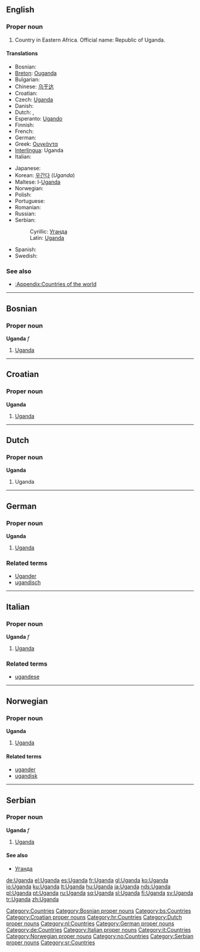 ==English==
{{wikipedia}}

===Proper noun===
{{en-proper noun}}

# Country in Eastern Africa. Official name: Republic of Uganda.

====Translations====
{{top}}
* Bosnian: {{t-|bs|Uganda|f}}
* [[Breton]]: [[Ouganda]]
* Bulgarian: {{t-|bg|Уганда|sc=Cyrl}}
* Chinese: [[乌干达]]
* Croatian: {{t-|hr|Uganda|f}}
* Czech: [[#Czech|Uganda]] {{f}}
* Danish: {{t-|da|Uganda}}
* Dutch: {{t-|nl|Uganda}}, {{t-|nl|Oeganda}}
* Esperanto: [[Ugando]]
* Finnish: {{t+|fi|Uganda}}
* French: {{t+|fr|Ouganda}}
* German: {{t+|de|Uganda}}
* Greek: [[Ουγκάντα]] {{f}}
* [[Interlingua]]: Uganda
* Italian: {{t-|it|Uganda}}
{{mid}}
* Japanese: {{t+|ja|ウガンダ|tr=Uganda|sc=Jpan}}
* Korean: [[우간다]] (''Uganda'')
* Maltese: l-[[Uganda]]
* Norwegian: {{t-|no|Uganda}}
* Polish: {{t+|pl|Uganda}}
* Portuguese: {{t+|pt|Uganda}}
* Romanian: {{t-|ro|Uganda|f}}
* Russian: {{t+|ru|Уганда|sc=Cyrl}}
* Serbian:
*: Cyrillic: [[Уганда#Serbian|Уганда]] {{f}}
*: Latin: [[Uganda#Serbian|Uganda]] {{f}}
* Spanish: {{t+|es|Uganda}}
* Swedish: {{t+|sv|Uganda}}
{{bottom}}

===See also===
* [[:Appendix:Countries of the world]]

[[Category:Countries]]

----

==Bosnian==

===Proper noun===
'''Uganda''' ''f''

# [[#English|Uganda]]

[[Category:Bosnian proper nouns]]
[[Category:bs:Countries]]

----

==Croatian==

===Proper noun===
'''Uganda''' {{f}}

# [[#English|Uganda]]

[[Category:Croatian proper nouns]]
[[Category:hr:Countries]]

----

==Dutch==

===Proper noun===
'''Uganda''' {{f}}

# Uganda

[[Category:Dutch proper nouns]]
[[Category:nl:Countries]]

----

==German==

===Proper noun===
'''Uganda'''

# [[#English|Uganda]]

===Related terms===
* [[Ugander]]
* [[ugandisch]]

[[Category:German proper nouns]]
[[Category:de:Countries]]

----

==Italian==

===Proper noun===
'''Uganda''' ''f''

# [[#English|Uganda]]

===Related terms===
* [[ugandese]]

[[Category:Italian proper nouns]]
[[Category:it:Countries]]

----

==Norwegian==

===Proper noun===
'''Uganda'''

# [[#English|Uganda]]

====Related terms====
* [[ugander]]
* [[ugandisk]]

[[Category:Norwegian proper nouns]]
[[Category:no:Countries]]

----

==Serbian==

===Proper noun===
'''Uganda''' ''f''

# [[#English|Uganda]]

====See also====
* [[Уганда]]

[[Category:Serbian proper nouns]]
[[Category:sr:Countries]]

[[de:Uganda]]
[[el:Uganda]]
[[es:Uganda]]
[[fr:Uganda]]
[[gl:Uganda]]
[[ko:Uganda]]
[[io:Uganda]]
[[ku:Uganda]]
[[lt:Uganda]]
[[hu:Uganda]]
[[ja:Uganda]]
[[nds:Uganda]]
[[pl:Uganda]]
[[pt:Uganda]]
[[ru:Uganda]]
[[sq:Uganda]]
[[sl:Uganda]]
[[fi:Uganda]]
[[sv:Uganda]]
[[tr:Uganda]]
[[zh:Uganda]]